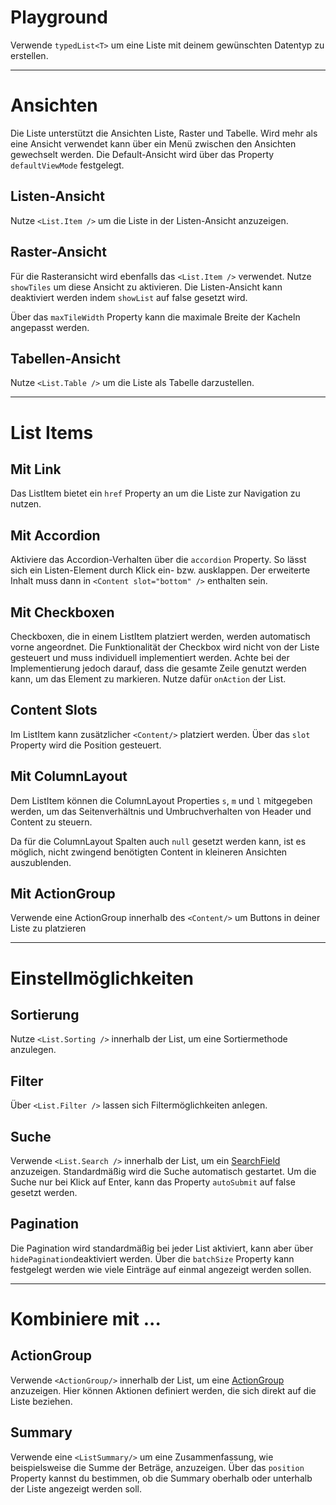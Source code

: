 # Playground

Verwende `typedList<T>` um eine Liste mit deinem gewünschten Datentyp zu
erstellen.

<LiveCodeEditor />

---

# Ansichten

Die Liste unterstützt die Ansichten Liste, Raster und Tabelle. Wird mehr als
eine Ansicht verwendet kann über ein Menü zwischen den Ansichten gewechselt
werden. Die Default-Ansicht wird über das Property `defaultViewMode` festgelegt.

## Listen-Ansicht

Nutze `<List.Item />` um die Liste in der Listen-Ansicht anzuzeigen.

<LiveCodeEditor example="mode-list" editorCollapsed />

## Raster-Ansicht

Für die Rasteransicht wird ebenfalls das `<List.Item />` verwendet. Nutze
`showTiles` um diese Ansicht zu aktivieren. Die Listen-Ansicht kann deaktiviert
werden indem `showList` auf false gesetzt wird.

Über das `maxTileWidth` Property kann die maximale Breite der Kacheln angepasst
werden.

<LiveCodeEditor example="mode-tile" editorCollapsed />

## Tabellen-Ansicht

Nutze `<List.Table />` um die Liste als Tabelle darzustellen.

<LiveCodeEditor example="mode-table" editorCollapsed />

---

# List Items

## Mit Link

Das ListItem bietet ein `href` Property an um die Liste zur Navigation zu
nutzen.

<LiveCodeEditor example="item-link" editorCollapsed />

## Mit Accordion

Aktiviere das Accordion-Verhalten über die `accordion` Property. So lässt sich
ein Listen-Element durch Klick ein- bzw. ausklappen. Der erweiterte Inhalt muss
dann in `<Content slot="bottom" />` enthalten sein.

<LiveCodeEditor example="item-accordion" editorCollapsed />

## Mit Checkboxen

Checkboxen, die in einem ListItem platziert werden, werden automatisch vorne
angeordnet. Die Funktionalität der Checkbox wird nicht von der Liste gesteuert
und muss individuell implementiert werden. Achte bei der Implementierung jedoch
darauf, dass die gesamte Zeile genutzt werden kann, um das Element zu markieren.
Nutze dafür `onAction` der List.

<LiveCodeEditor example="item-checkbox" editorCollapsed />

## Content Slots

Im ListItem kann zusätzlicher `<Content/>` platziert werden. Über das `slot`
Property wird die Position gesteuert.

<LiveCodeEditor example="item-content" editorCollapsed />

## Mit ColumnLayout

Dem ListItem können die ColumnLayout Properties `s`, `m` und `l` mitgegeben
werden, um das Seitenverhältnis und Umbruchverhalten von Header und Content zu
steuern.

<LiveCodeEditor example="item-column-layout" editorCollapsed />

Da für die ColumnLayout Spalten auch `null` gesetzt werden kann, ist es möglich,
nicht zwingend benötigten Content in kleineren Ansichten auszublenden.

<LiveCodeEditor example="item-column-layout-hidden" editorCollapsed />

## Mit ActionGroup

Verwende eine ActionGroup innerhalb des `<Content/>` um Buttons in deiner Liste
zu platzieren

<LiveCodeEditor example="item-action-group" editorCollapsed />

---

# Einstellmöglichkeiten

## Sortierung

Nutze `<List.Sorting />` innerhalb der List, um eine Sortiermethode anzulegen.

## Filter

Über `<List.Filter />` lassen sich Filtermöglichkeiten anlegen.

## Suche

Verwende `<List.Search />` innerhalb der List, um ein
[SearchField](/03-components/form-controls/search-field/overview) anzuzeigen.
Standardmäßig wird die Suche automatisch gestartet. Um die Suche nur bei Klick
auf Enter, kann das Property `autoSubmit` auf false gesetzt werden.

## Pagination

Die Pagination wird standardmäßig bei jeder List aktiviert, kann aber über
`hidePagination`deaktiviert werden. Über die `batchSize` Property kann
festgelegt werden wie viele Einträge auf einmal angezeigt werden sollen.

<LiveCodeEditor editorCollapsed />

---

# Kombiniere mit ...

## ActionGroup

Verwende `<ActionGroup/>` innerhalb der List, um eine
[ActionGroup](/03-components/actions/action-group/overview) anzuzeigen. Hier
können Aktionen definiert werden, die sich direkt auf die Liste beziehen.

<LiveCodeEditor example="actionGroup" editorCollapsed />

## Summary

Verwende eine `<ListSummary/>` um eine Zusammenfassung, wie beispielsweise die
Summe der Beträge, anzuzeigen. Über das `position` Property kannst du bestimmen,
ob die Summary oberhalb oder unterhalb der Liste angezeigt werden soll.

<LiveCodeEditor example="summary" editorCollapsed />
